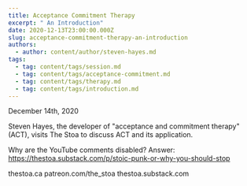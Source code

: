 ```yaml
---
title: Acceptance Commitment Therapy
excerpt: " An Introduction"
date: 2020-12-13T23:00:00.000Z
slug: acceptance-commitment-therapy-an-introduction
authors:
  - author: content/author/steven-hayes.md
tags:
  - tag: content/tags/session.md
  - tag: content/tags/acceptance-commitment.md
  - tag: content/tags/therapy.md
  - tag: content/tags/introduction.md
---
```


December 14th, 2020

Steven Hayes, the developer of "acceptance and commitment therapy" (ACT), visits The Stoa to discuss ACT and its application.

Why are the YouTube comments disabled? Answer: https://thestoa.substack.com/p/stoic-punk-or-why-you-should-stop

thestoa.ca
patreon.com/the_stoa
thestoa.substack.com
